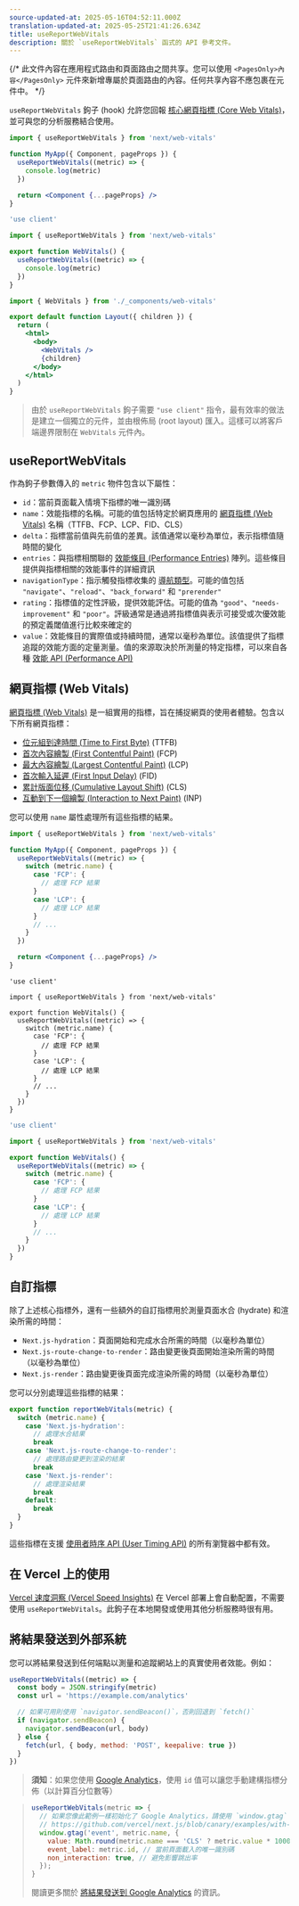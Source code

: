 ```yaml
---
source-updated-at: 2025-05-16T04:52:11.000Z
translation-updated-at: 2025-05-25T21:41:26.634Z
title: useReportWebVitals
description: 關於 `useReportWebVitals` 函式的 API 參考文件。
---
```


{/* 此文件內容在應用程式路由和頁面路由之間共享。您可以使用 `<PagesOnly>內容</PagesOnly>` 元件來新增專屬於頁面路由的內容。任何共享內容不應包裹在元件中。 */}

`useReportWebVitals` 鉤子 (hook) 允許您回報 [核心網頁指標 (Core Web Vitals)](https://web.dev/vitals/)，並可與您的分析服務結合使用。

<PagesOnly>

```jsx filename="pages/_app.js"
import { useReportWebVitals } from 'next/web-vitals'

function MyApp({ Component, pageProps }) {
  useReportWebVitals((metric) => {
    console.log(metric)
  })

  return <Component {...pageProps} />
}
```

</PagesOnly>

<AppOnly>

```jsx filename="app/_components/web-vitals.js"
'use client'

import { useReportWebVitals } from 'next/web-vitals'

export function WebVitals() {
  useReportWebVitals((metric) => {
    console.log(metric)
  })
}
```

```jsx filename="app/layout.js"
import { WebVitals } from './_components/web-vitals'

export default function Layout({ children }) {
  return (
    <html>
      <body>
        <WebVitals />
        {children}
      </body>
    </html>
  )
}
```

> 由於 `useReportWebVitals` 鉤子需要 `"use client"` 指令，最有效率的做法是建立一個獨立的元件，並由根佈局 (root layout) 匯入。這樣可以將客戶端邊界限制在 `WebVitals` 元件內。

</AppOnly>

## useReportWebVitals

作為鉤子參數傳入的 `metric` 物件包含以下屬性：

- `id`：當前頁面載入情境下指標的唯一識別碼
- `name`：效能指標的名稱。可能的值包括特定於網頁應用的 [網頁指標 (Web Vitals)](#web-vitals) 名稱（TTFB、FCP、LCP、FID、CLS）
- `delta`：指標當前值與先前值的差異。該值通常以毫秒為單位，表示指標值隨時間的變化
- `entries`：與指標相關聯的 [效能條目 (Performance Entries)](https://developer.mozilla.org/docs/Web/API/PerformanceEntry) 陣列。這些條目提供與指標相關的效能事件的詳細資訊
- `navigationType`：指示觸發指標收集的 [導航類型](https://developer.mozilla.org/docs/Web/API/PerformanceNavigationTiming/type)。可能的值包括 `"navigate"`、`"reload"`、`"back_forward"` 和 `"prerender"`
- `rating`：指標值的定性評級，提供效能評估。可能的值為 `"good"`、`"needs-improvement"` 和 `"poor"`。評級通常是通過將指標值與表示可接受或次優效能的預定義閾值進行比較來確定的
- `value`：效能條目的實際值或持續時間，通常以毫秒為單位。該值提供了指標追蹤的效能方面的定量測量。值的來源取決於所測量的特定指標，可以來自各種 [效能 API (Performance API)](https://developer.mozilla.org/docs/Web/API/Performance_API)

## 網頁指標 (Web Vitals)

[網頁指標 (Web Vitals)](https://web.dev/vitals/) 是一組實用的指標，旨在捕捉網頁的使用者體驗。包含以下所有網頁指標：

- [位元組到達時間 (Time to First Byte)](https://developer.mozilla.org/docs/Glossary/Time_to_first_byte) (TTFB)
- [首次內容繪製 (First Contentful Paint)](https://developer.mozilla.org/docs/Glossary/First_contentful_paint) (FCP)
- [最大內容繪製 (Largest Contentful Paint)](https://web.dev/lcp/) (LCP)
- [首次輸入延遲 (First Input Delay)](https://web.dev/fid/) (FID)
- [累計版面位移 (Cumulative Layout Shift)](https://web.dev/cls/) (CLS)
- [互動到下一個繪製 (Interaction to Next Paint)](https://web.dev/inp/) (INP)

您可以使用 `name` 屬性處理所有這些指標的結果。

<PagesOnly>

```jsx filename="pages/_app.js"
import { useReportWebVitals } from 'next/web-vitals'

function MyApp({ Component, pageProps }) {
  useReportWebVitals((metric) => {
    switch (metric.name) {
      case 'FCP': {
        // 處理 FCP 結果
      }
      case 'LCP': {
        // 處理 LCP 結果
      }
      // ...
    }
  })

  return <Component {...pageProps} />
}
```

</PagesOnly>

<AppOnly>

```tsx filename="app/components/web-vitals.tsx" switcher
'use client'

import { useReportWebVitals } from 'next/web-vitals'

export function WebVitals() {
  useReportWebVitals((metric) => {
    switch (metric.name) {
      case 'FCP': {
        // 處理 FCP 結果
      }
      case 'LCP': {
        // 處理 LCP 結果
      }
      // ...
    }
  })
}
```

```jsx filename="app/components/web-vitals.js" switcher
'use client'

import { useReportWebVitals } from 'next/web-vitals'

export function WebVitals() {
  useReportWebVitals((metric) => {
    switch (metric.name) {
      case 'FCP': {
        // 處理 FCP 結果
      }
      case 'LCP': {
        // 處理 LCP 結果
      }
      // ...
    }
  })
}
```

</AppOnly>

<PagesOnly>

## 自訂指標

除了上述核心指標外，還有一些額外的自訂指標用於測量頁面水合 (hydrate) 和渲染所需的時間：

- `Next.js-hydration`：頁面開始和完成水合所需的時間（以毫秒為單位）
- `Next.js-route-change-to-render`：路由變更後頁面開始渲染所需的時間（以毫秒為單位）
- `Next.js-render`：路由變更後頁面完成渲染所需的時間（以毫秒為單位）

您可以分別處理這些指標的結果：

```js
export function reportWebVitals(metric) {
  switch (metric.name) {
    case 'Next.js-hydration':
      // 處理水合結果
      break
    case 'Next.js-route-change-to-render':
      // 處理路由變更到渲染的結果
      break
    case 'Next.js-render':
      // 處理渲染結果
      break
    default:
      break
  }
}
```

這些指標在支援 [使用者時序 API (User Timing API)](https://caniuse.com/#feat=user-timing) 的所有瀏覽器中都有效。

</PagesOnly>

## 在 Vercel 上的使用

[Vercel 速度洞察 (Vercel Speed Insights)](https://vercel.com/docs/concepts/speed-insights) 在 Vercel 部署上會自動配置，不需要使用 `useReportWebVitals`。此鉤子在本地開發或使用其他分析服務時很有用。

## 將結果發送到外部系統

您可以將結果發送到任何端點以測量和追蹤網站上的真實使用者效能。例如：

```js
useReportWebVitals((metric) => {
  const body = JSON.stringify(metric)
  const url = 'https://example.com/analytics'

  // 如果可用則使用 `navigator.sendBeacon()`，否則回退到 `fetch()`
  if (navigator.sendBeacon) {
    navigator.sendBeacon(url, body)
  } else {
    fetch(url, { body, method: 'POST', keepalive: true })
  }
})
```

> **須知**：如果您使用 [Google Analytics](https://analytics.google.com/analytics/web/)，使用 `id` 值可以讓您手動建構指標分佈（以計算百分位數等）

> ```js
> useReportWebVitals(metric => {
>   // 如果您像此範例一樣初始化了 Google Analytics，請使用 `window.gtag`：
>   // https://github.com/vercel/next.js/blob/canary/examples/with-google-analytics/pages/_app.js
>   window.gtag('event', metric.name, {
>     value: Math.round(metric.name === 'CLS' ? metric.value * 1000 : metric.value), // 值必須是整數
>     event_label: metric.id, // 當前頁面載入的唯一識別碼
>     non_interaction: true, // 避免影響跳出率
>   });
> }
> ```
>
> 閱讀更多關於 [將結果發送到 Google Analytics](https://github.com/GoogleChrome/web-vitals#send-the-results-to-google-analytics) 的資訊。